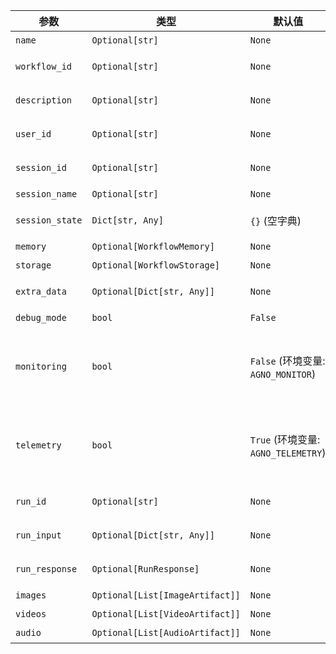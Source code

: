 | 参数          | 类型                                  | 默认值                                | 描述                                                                                                                              |
|---------------|---------------------------------------|----------------------------------------|------------------------------------------------------------------------------------------------------------------------------------------|
| `name`        | `Optional[str]`                       | `None`                                 | **工作流名称**                                                                                                                        |
| `workflow_id` | `Optional[str]`                       | `None`                                 | **工作流UUID**（若未设置则自动生成）                                                                                             |
| `description` | `Optional[str]`                       | `None`                                 | **工作流描述**（仅在UI中显示）                                                                                          |
| `user_id`     | `Optional[str]`                       | `None`                                 | **用户ID**，与当前工作流交互的用户                                                                                        |
| `session_id`  | `Optional[str]`                       | `None`                                 | **会话UUID**（若未设置则自动生成）                                                                                              |
| `session_name`| `Optional[str]`                       | `None`                                 | **会话名称**                                                                                                                         |
| `session_state`| `Dict[str, Any]`                     | `{}` (空字典)                      | **会话状态**，存储在数据库中                                                                                                 |
| `memory`      | `Optional[WorkflowMemory]`            | `None`                                 | **工作流记忆**                                                                                                                      |
| `storage`     | `Optional[WorkflowStorage]`           | `None`                                 | **工作流存储**                                                                                                                     |
| `extra_data`  | `Optional[Dict[str, Any]]`            | `None`                                 | **额外数据**，与工作流关联存储                                                                                                 |
| `debug_mode`  | `bool`                                | `False`                                | 启用调试日志                                                                                                                        |
| `monitoring`  | `bool`                                | `False` (环境变量: `AGNO_MONITOR`)          | 若为`True`，则将工作流信息日志发送至agno.com进行监控。默认值为`True`，若环境变量中存在`AGNO_MONITOR="true"`。         |
| `telemetry`   | `bool`                                | `True` (环境变量: `AGNO_TELEMETRY`)         | 若为`True`，则记录最小化遥测数据用于分析。默认值为`True`，若环境变量中存在`AGNO_TELEMETRY="true"`。                       |
| `run_id`      | `Optional[str]`                       | `None`                                 | **（请勿手动设置）** 每次工作流运行的唯一ID                                                                                |
| `run_input`   | `Optional[Dict[str, Any]]`            | `None`                                 | **（请勿手动设置）** 传递给当前运行的输入                                                                                |
| `run_response`| `Optional[RunResponse]`               | `None`                                 | **（请勿手动设置）** 当前运行生成的响应                                                                          |
| `images`      | `Optional[List[ImageArtifact]]`       | `None`                                 | **会话期间生成的图像**                                                                                                 |
| `videos`      | `Optional[List[VideoArtifact]]`       | `None`                                 | **会话期间生成的视频**                                                                                                 |
| `audio`       | `Optional[List[AudioArtifact]]`       | `None`                                 | **会话期间生成的音频**                                                                                                  |